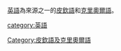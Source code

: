[[英語|英語]]為來源之一的[[皮欽語|皮欽語]]和[[克里奧爾語|克里奧爾語]]。

[[Category:皮欽語及克里奧爾語|Category:皮欽語及克里奧爾語]]
[[category:英語|category:英語]]